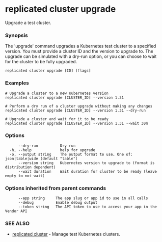 # replicated cluster upgrade

Upgrade a test cluster.

### Synopsis

The 'upgrade' command upgrades a Kubernetes test cluster to a specified version. You must provide a cluster ID and the version to upgrade to. The upgrade can be simulated with a dry-run option, or you can choose to wait for the cluster to be fully upgraded.

```
replicated cluster upgrade [ID] [flags]
```

### Examples

```
# Upgrade a cluster to a new Kubernetes version
replicated cluster upgrade [CLUSTER_ID] --version 1.31

# Perform a dry run of a cluster upgrade without making any changes
replicated cluster upgrade [CLUSTER_ID] --version 1.31 --dry-run

# Upgrade a cluster and wait for it to be ready
replicated cluster upgrade [CLUSTER_ID] --version 1.31 --wait 30m
```

### Options

```
      --dry-run          Dry run
  -h, --help             help for upgrade
  -o, --output string    The output format to use. One of: json|table|wide (default "table")
      --version string   Kubernetes version to upgrade to (format is distribution dependent)
      --wait duration    Wait duration for cluster to be ready (leave empty to not wait)
```

### Options inherited from parent commands

```
      --app string     The app slug or app id to use in all calls
      --debug          Enable debug output
      --token string   The API token to use to access your app in the Vendor API
```

### SEE ALSO

* [replicated cluster](replicated-cli-cluster)	 - Manage test Kubernetes clusters.

